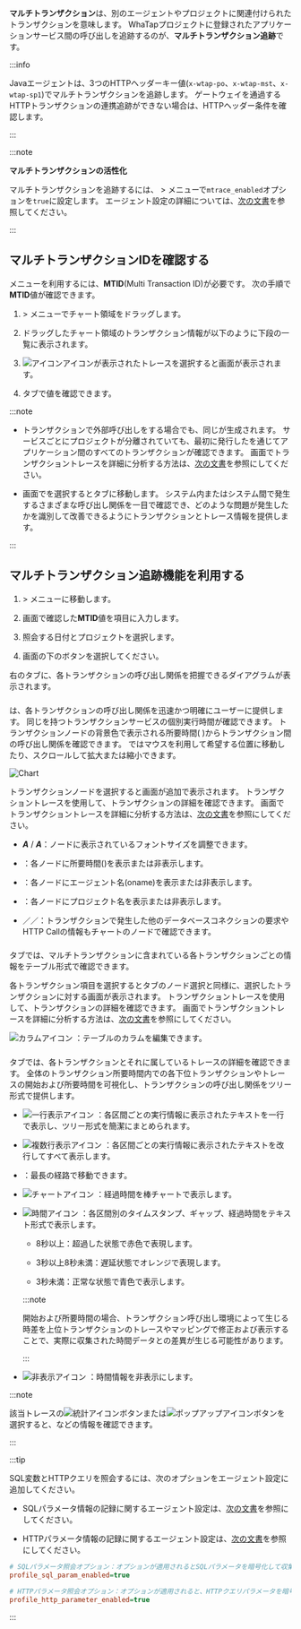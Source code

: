 **マルチトランザクション**は、別のエージェントやプロジェクトに関連付けられたトランザクションを意味します。 WhaTapプロジェクトに登録されたアプリケーションサービス間の呼び出しを追跡するのが、**マルチトランザクション追跡**です。 

<InDoc product="java">

:::info

Javaエージェントは、3つのHTTPヘッダーキー値(`x-wtap-po`、`x-wtap-mst`、`x-wtap-sp1`)でマルチトランザクションを追跡します。 ゲートウェイを通過するHTTPトランザクションの連携追跡ができない場合は、HTTPヘッダー条件を確認します。

:::

</InDoc>

:::note

**マルチトランザクションの活性化**

マルチトランザクションを追跡するには、<Cmdname sid="management" className="uitext" /> > <Cmdname sid="agent_configuration" className="uitext" />メニューで`mtrace_enabled`オプションを`true`に設定します。 エージェント設定の詳細については、[次の文書](set-agent#set-agent-service)を参照してください。

:::

## マルチトランザクションIDを確認する

<Cmdname sid="multi_server_transaction_trace" className="uitext" />メニューを利用するには、<b>MTID</b>(Multi Transaction ID)が必要です。 次の手順で<b>MTID</b>値が確認できます。

1. <Cmdname sid="analysis" className="uitext" /> &gt; <Cmdname sid="AA005" className="uitext" />メニューでチャート領域をドラッグします。

2. ドラッグしたチャート領域のトランザクション情報が以下のように下段の<Cmdname sid="trace_list" className="uitext" />一覧に表示されます。

   <ImgLang img='tx-trace-table.png' desc='mtrace_M' />

3. ![アイコン](/img/ic-s-mult-transation.svg)アイコンが表示されたトレースを選択すると<Cmdname sid="TTL06527" className="uitext" />画面が表示されます。 

4. <Cmdname sid="TTL06125" className="uitext" />タブで<Cmdname sid="TTL06107" className="uitext" />値を確認できます。

   <ImgLang img='tx-trace-dt-up.png' desc='レコード概要' />

:::note

- トランザクションで外部呼び出しをする場合でも、同じ<Cmdname sid="TTL06107" className="uitext" />が生成されます。 サービスごとにプロジェクトが分離されていても、最初に発行した<Cmdname sid="TTL06107" className="uitext" />を通じてアプリケーション間のすべてのトランザクションが確認できます。 <Cmdname sid="TTL06527" className="uitext" />画面でトランザクショントレースを詳細に分析する方法は、[次の文書](trs-profile#transaction-info)を参照にしてください。

- <Cmdname sid="TTL06527" className="uitext" />画面で<Cmdname sid="TTL06107" className="uitext" />を選択すると<Cmdname sid="TTL06377" className="uitext" />タブに移動します。 システム内またはシステム間で発生するさまざまな呼び出し関係を一目で確認でき、どのような問題が発生したかを識別して改善できるようにトランザクションとトレース情報を提供します。

:::

## マルチトランザクション追跡機能を利用する

1. <Cmdname sid="analysis" className="uitext" /> &gt; <Cmdname sid="multi_server_transaction_trace" className="uitext" />メニューに移動します。

2. <Cmdname sid="TTL06527" className="uitext" />画面で確認した<b>MTID</b>値を<Cmdname sid="search_mtid_or_custid" className="uitext" />項目に入力します。

   <ImgLang img='trace-mtx-mtid.png' desc='MTID' />

3. 照会する日付とプロジェクトを選択します。

4. 画面の下の<Cmdname sid="apply" className="uitext" />ボタンを選択してください。

右の<Cmdname sid="BTN07120" className="uitext" />タブに、各トランザクションの呼び出し関係を把握できるダイアグラムが表示されます。

<ImgLang img='trace-mtx-mtid-chart.png' desc='マルチTX追跡' />

### <Cmdname sid="BTN07120" />

<Cmdname sid="BTN07120" className="uitext" />は、各トランザクションの呼び出し関係を迅速かつ明確にユーザーに提供します。 同じ<Cmdname sid="TTL06107" className="uitext" />を持つトランザクションサービスの個別実行時間が確認できます。 トランザクションノードの背景色で表示される所要時間(<LinkImage img="number-01.png" desc="number 1"/> <Cmdname sid="time_bar" className="uitext" />)からトランザクション間の呼び出し関係を確認できます。 <Cmdname sid="BTN07120" className="uitext" />ではマウスを利用して希望する位置に移動したり、スクロールして拡大または縮小できます。

![Chart](/img/trace-mtx-chart-timebar.png)

トランザクションノードを選択すると<Cmdname sid="TTL06527" className="uitext" />画面が追加で表示されます。 トランザクショントレースを使用して、トランザクションの詳細を確認できます。 <Cmdname sid="TTL06527" className="uitext" />画面でトランザクショントレースを詳細に分析する方法は、[次の文書](trs-profile#transaction-info)を参照にしてください。

- **_A_**<Cmdname sid="small" className="uitext" /> / **_A_**<Cmdname sid="big" className="uitext" />：ノードに表示されているフォントサイズを調整できます。

- <Cmdname sid="time_bar" className="uitext" />：各ノードに所要時間(<Cmdname sid="time_bar" className="uitext" />)を表示または非表示します。

- <Cmdname sid="application_name" className="uitext" />：各ノードにエージェント名(oname)を表示または非表示します。

- <Cmdname sid="project" className="uitext" />：各ノードにプロジェクト名を表示または非表示します。

- <Cmdname sid="database" className="uitext" />／<Cmdname sid="apply_external_remote" className="uitext" />／<Cmdname sid="apply_internal_remote" className="uitext" />：トランザクションで発生した他のデータベースコネクションの要求やHTTP Callの情報もチャートのノードで確認できます。

### <Cmdname sid="BTN07121" />

<Cmdname sid="BTN07121" className="uitext" />タブでは、マルチトランザクションに含まれている各トランザクションごとの情報をテーブル形式で確認できます。

<ImgLang img='trace-mtx-table.png' desc='表' />

各トランザクション項目を選択すると<Cmdname sid="BTN07120" className="uitext" />タブのノード選択と同様に、選択したトランザクションに対する<Cmdname sid="TTL06527" className="uitext" />画面が表示されます。 トランザクショントレースを使用して、トランザクションの詳細を確認できます。 <Cmdname sid="TTL06527" className="uitext" />画面でトランザクショントレースを詳細に分析する方法は、[次の文書](trs-profile#transaction-info)を参照にしてください。

![カラムアイコン](/img/ic-column.svg) <Cmdname sid="BTN06441" className="uitext" />：テーブルのカラムを編集できます。 

### <Cmdname sid="BTN06296" />

<Cmdname sid="BTN06296" className="uitext" />タブでは、各トランザクションとそれに属しているトレースの詳細を確認できます。 全体のトランザクション所要時間内での各下位トランザクションやトレースの開始および所要時間を可視化し、トランザクションの呼び出し関係をツリー形式で提供します。

<ImgLang img='trace-mtx-tree.png' desc='Tree' />

- ![一行表示アイコン](/img/ic-single-line.svg) <Cmdname sid="BTN06368" className="uitext" />：各区間ごとの実行情報に表示されたテキストを一行で表示し、ツリー形式を簡潔にまとめられます。

- ![複数行表示アイコン](/img/ic-multi-line.svg) <Cmdname sid="BTN06369" className="uitext" />：各区間ごとの実行情報に表示されたテキストを改行してすべて表示します。

- <Cmdname sid="BTN06327" className="uitext" />：最長の経路で移動できます。

- ![チャートアイコン](/img/ic-bar-chart.svg) <Cmdname sid="BTN06743" className="uitext" />：経過時間を棒チャートで表示します。

- ![時間アイコン](/img/ic-custom-time.svg) <Cmdname sid="BTN06744" className="uitext" />：各区間別のタイムスタンプ、ギャップ、経過時間をテキスト形式で表示します。

  - 8秒以上：<span class='etrs'>超過した</span>状態で<span class='etrs'>赤色</span>で表現します。

  - 3秒以上8秒未満：<span class='ov5ud10'>遅延</span>状態で<span class='ov5ud10'>オレンジ</span>で表現します。

  - 3秒未満：<span class='woer'>正常な</span>状態で<span class='woer'>青色</span>で表示します。

  :::note

  開始および所要時間の場合、トランザクション呼び出し環境によって生じる時差を上位トランザクションのトレースやマッピングで修正および表示することで、実際に収集された時間データとの差異が生じる可能性があります。

  :::

- ![非表示アイコン](/img/ic-eye-invisible.svg) <Cmdname sid="BTN06745" className="uitext" />：時間情報を非表示にします。

:::note

該当トレースの![統計アイコン](/img/ic-static.svg)ボタンまたは![ポップアップアイコン](/img/ic-popup.svg)ボタンを選択すると<Cmdname sid="remote_http_call_statistics" className="uitext" />、<Cmdname sid="activestack" className="uitext" />などの情報を確認できます。

:::

:::tip

SQL変数とHTTPクエリを照会するには、次のオプションをエージェント設定に追加してください。

- SQLパラメータ情報の記録に関するエージェント設定は、[次の文書](agent-dbsql#profile-sql-param)を参照にしてください。

- HTTPパラメータ情報の記録に関するエージェント設定は、[次の文書](agent-transaction#profile_http_parameter)を参照にしてください。

```ini title='whatap.conf'
# SQLパラメータ照会オプション：オプションが適用されるとSQLパラメータを暗号化して収集します。
profile_sql_param_enabled=true 

# HTTPパラメータ照会オプション：オプションが適用されると、HTTPクエリパラメータを暗号化して収集します。
profile_http_parameter_enabled=true 
```

:::

